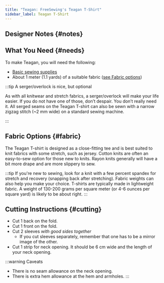 ```yaml
---
title: "Teagan: FreeSewing's Teagan T-Shirt"
sidebar_label: Teagan T-Shirt
---
```



<DocusaurusDoc>
  <DesignInfo design="teagan" noDocsLink />
</DocusaurusDoc>

## Designer Notes {#notes}

<Notes />

## What You Need {#needs}

To make Teagan, you will need the following:

- [Basic sewing supplies](https://freesewing.org/docs/sewing/basic-sewing-supplies)
- About 1 meter (1.1 yards) of a suitable fabric ([see Fabric
  options](#fabric))

:::tip A serger/overlock is nice, but optional

As with all knitwear and stretch fabrics, a serger/overlock will make your life
easier. If you do not have one of those, don’t despair. You don’t really need
it. All serged seams on the Teagan T-shirt can also be sewn with a narrow
zigzag stitch (~2 mm wide) on a standard sewing machine.

:::

## Fabric Options {#fabric}

The Teagan T-shirt is designed as a close-fitting tee and is best suited to
knit fabrics with some stretch, such as jersey. Cotton knits are often an
easy-to-sew option for those new to knits. Rayon knits generally will have a
bit more drape and are more slippery to sew.

:::tip
If you're new to sewing, look for a knit with a few percent spandex for stretch
and recovery (snapping back after stretching). Fabric weights can also help you
make your choice. T-shirts are typically made in lightweight fabric. A weight
of 130-200 grams per square meter (or 4-6 ounces per square yard) is likely to
be about right.
:::

## Cutting Instructions {#cutting}

- Cut 1 back on the fold.
- Cut 1 front on the fold.
- Cut 2 sleeves _with good sides together_
  - If you cut sleeves separately, remember that one has to be a mirror image
    of the other.
- Cut 1 strip for neck opening. It should be 6 cm wide and the length of your
  neck opening.

:::warning Caveats

- There is no seam allowance on the neck opening.
- There is extra hem allowance at the hem and armholes.
  :::
